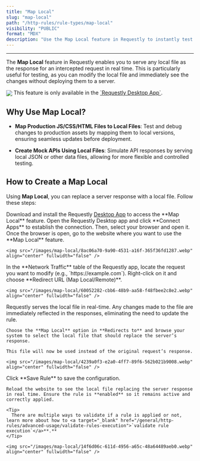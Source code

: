 ```yaml
---
title: "Map Local"
slug: "map-local"
path: "/http-rules/rule-types/map-local"
visibility: "PUBLIC"
format: "MDX"
description: "Use the Map Local feature in Requestly to instantly test local file changes by serving them as live responses for intercepted requests."
---
```


***

The **Map Local** feature in Requestly enables you to serve any local file as the response for an intercepted request in real time. This is particularly useful for testing, as you can modify the local file and immediately see the changes without deploying them to a server.

<img src="/images/map-local/fc5f3389-bc97-42b0-8eaf-231e88c88875.png" align="center" fullwidth="false" />

<Warning>
  This feature is only available in the <a target="_blank" href="https://requestly.com/downloads/">`Requestly Desktop App`</a>.
</Warning>

## Why Use Map Local?

* **Map Production JS/CSS/HTML Files to Local Files**: Test and debug changes to production assets by mapping them to local versions, ensuring seamless updates before deployment.

* **Create Mock APIs Using Local Files**: Simulate API responses by serving local JSON or other data files, allowing for more flexible and controlled testing.

## How to Create a Map Local

Using **Map Local**, you can replace a server response with a local file. Follow these steps:

<Steps>
  <Step title="Install Requestly Desktop App">
    Download and install the Requestly <a target="_blank" href="https://requestly.com/downloads/">Desktop App</a> to access the **Map Local** feature.
  </Step>

  <Step title="Connect to the Browser">
    Open the Requestly Desktop app and click **Connect Apps** to establish the connection. Then, select your browser and open it. Once the browser is open, go to the website where you want to use the **Map Local** feature.

    <img src="/images/map-local/8ac06a70-9a90-4531-a16f-365f36fd1287.webp" align="center" fullwidth="false" />
  </Step>

  <Step title="Capture Network Traffic">
    In the **Network Traffic** table of the Requestly app, locate the request you want to modify (e.g., `https://example.com`). Right-click on it and choose **Redirect URL (Map Local/Remote)**.

    <img src="/images/map-local/60052282-cbb6-48b9-aa58-f48fbee2c8e2.webp" align="center" fullwidth="false" />
  </Step>

  <Step title="Specify the Local File">
    <Tip>
      Requestly serves the local file in real-time. Any changes made to the file are immediately reflected in the responses, eliminating the need to update the rule.
    </Tip>

    Choose the **Map Local** option in **Redirects to** and browse your system to select the local file that should replace the server’s response.

    This file will now be used instead of the original request’s response.

    <img src="/images/map-local/4239a0f3-e2a0-4ff7-89f6-562b021b9008.webp" align="center" fullwidth="false" />
  </Step>

  <Step title="Save and Activate the Rule">
    Click **Save Rule** to save the configuration.

    Reload the website to see the local file replacing the server response in real time. Ensure the rule is **enabled** so it remains active and correctly applied.

    <Tip>
      There are multiple ways to validate if a rule is applied or not, learn more about how to <a target="_blank" href="/general/http-rules/advanced-usage/validate-rules-execution">`validate rule execution`</a>**.**
    </Tip>

    <img src="/images/map-local/14f6d06c-611d-4956-a65c-48a64489aeb0.webp" align="center" fullwidth="false" />
  </Step>
</Steps>
